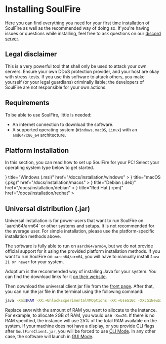 
# Installing SoulFire

Here you can find everything you need for your first time installation of SoulFire as well as the recommended way
of doing so.
If you're having issues or questions while installing, feel
free to ask questions on our [discord server](https://soulfiremc.com/discord).

## Legal disclaimer

<Callout type="warning" emoji="⚠️">
    This is a very powerful tool that shall only be used to attack your own servers.
    Ensure your own DDoS protection provider, and your host are okay with stress-tests.
    If you use this software to attack others, you make yourself (or your legal guardians) criminally liable;
    the developers of SoulFire are not responsible for your own actions.
</Callout>

## Requirements

To be able to use SoulFire, little is needed:

* An internet connection to download the software.
* A supported operating system (`Windows`, `macOS`, `Linux`) with an `amd64/x86_64` architecture.

## Platform Installation

In this section, you can read how to set up SoulFire for your PC!
Select your operating system type below to get started.

<Cards>
    <Card
        icon={
            <Image
                src="/platform/windows.png"
                alt="Windows"
                width={24}
                height={24}/>
        }
        title="Windows (.msi)"
        href="/docs/installation/windows"
    >
    </Card>
    <Card
        icon={
            <Image
                src="/platform/macos.png"
                alt="macOS"
                width={24}
                height={24}/>
        }
        title="macOS (.pkg)"
        href="/docs/installation/macos"
    >
    </Card>
    <Card
        icon={
            <Image
                src="/platform/debian.png"
                alt="Debian"
                width={24}
                height={24}/>
        }
        title="Debian (.deb)"
        href="/docs/installation/debian"
    >
    </Card>
    <Card
        icon={
            <Image
                src="/platform/redhat.png"
                alt="Red Hat"
                width={24}
                height={24}/>
        }
        title="Red Hat (.rpm)"
        href="/docs/installation/redhat"
    >
    </Card>
</Cards>

## Universal distribution (.jar)

<Callout type="info" emoji="ℹ️">
    Universal installation is for power-users that want to run SoulFire on `aarch64/arm64` or other systems and setups.
    It is not recommended for the average user. For simple installation, please use the platform-specific installation methods above.
</Callout>

The software is fully able to run on `aarch64/arm64`, but we do not provide official support for it using the provided
platform installation methods.
If you want to run SoulFire on `aarch64/arm64`, you will have to manually install `Java 21 or newer`
for your system.

Adoptium is the recommended way of installing Java for your system.
You can find the download links for it
[on their website](https://adoptium.net).

Then download the universal client jar file from the [front page](/).
After that, you can run the jar file in the terminal using the following command:

```bash
java -Xmx$RAM -XX:+UnlockExperimentalVMOptions -XX:+UseG1GC -XX:G1NewSizePercent=20 -XX:G1ReservePercent=20 -XX:MaxGCPauseMillis=50 -XX:G1HeapRegionSize=32M -jar SoulFireClient.jar
```

Replace `$RAM` with the amount of RAM you want to allocate to the instance.
For example, to allocate 2GB of RAM, you would use `-Xmx2G`.
If there is no RAM specified, the instance will use 25% of the total RAM available on the system.
If your machine does not have a display, or you provide CLI flags after `SoulFireClient.jar`,
you will be forced to use [CLI Mode](/docs/guides/cli-mode).
In any other case, the software will launch in [GUI Mode](/docs/guides/gui-mode).
